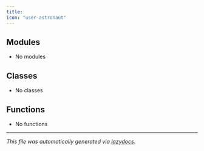 ```yaml
---
title: 
icon: "user-astronaut"
---
```


## Modules

- No modules

## Classes

- No classes

## Functions

- No functions


---

_This file was automatically generated via [lazydocs](https://github.com/ml-tooling/lazydocs)._
